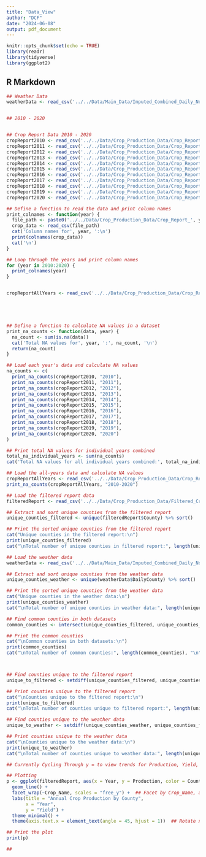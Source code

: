```yaml
---
title: "Data_View"
author: "DCF"
date: "2024-06-08"
output: pdf_document
---
```


```r
knitr::opts_chunk$set(echo = TRUE)
library(readr)
library(tidyverse)
library(ggplot2)
```

## R Markdown

```r
## Weather Data
weatherData <- read_csv('../../Data/Main_Data/Imputed_Combined_Daily_Normals.csv')


## 2010 - 2020


## Crop Report Data 2010 - 2020
cropReport2010 <- read_csv('../../Data/Crop_Production_Data/Crop_Report_2010.csv')
cropReport2011 <- read_csv('../../Data/Crop_Production_Data/Crop_Report_2011.csv')
cropReport2012 <- read_csv('../../Data/Crop_Production_Data/Crop_Report_2012.csv')
cropReport2013 <- read_csv('../../Data/Crop_Production_Data/Crop_Report_2013.csv')
cropReport2014 <- read_csv('../../Data/Crop_Production_Data/Crop_Report_2014.csv')
cropReport2015 <- read_csv('../../Data/Crop_Production_Data/Crop_Report_2015.csv')
cropReport2016 <- read_csv('../../Data/Crop_Production_Data/Crop_Report_2016.csv')
cropReport2017 <- read_csv('../../Data/Crop_Production_Data/Crop_Report_2017.csv')
cropReport2018 <- read_csv('../../Data/Crop_Production_Data/Crop_Report_2018.csv')
cropReport2019 <- read_csv('../../Data/Crop_Production_Data/Crop_Report_2019.csv')
cropReport2020 <- read_csv('../../Data/Crop_Production_Data/Crop_Report_2020.csv')

## Define a function to read the data and print column names
print_colnames <- function(year) {
  file_path <- paste0('../../Data/Crop_Production_Data/Crop_Report_', year, '.csv')
  crop_data <- read_csv(file_path)
  cat('Column names for', year, ':\n')
  print(colnames(crop_data))
  cat('\n')
}

## Loop through the years and print column names
for (year in 2010:2020) {
  print_colnames(year)
}


cropReportAllYears <- read_csv('../../Data/Crop_Production_Data/Crop_Report_2010_2020.csv')





## Define a function to calculate NA values in a dataset
print_na_counts <- function(data, year) {
  na_count <- sum(is.na(data))
  cat('Total NA values for', year, ':', na_count, '\n')
  return(na_count)
}

## Load each year's data and calculate NA values
na_counts <- c(
  print_na_counts(cropReport2010, "2010"),
  print_na_counts(cropReport2011, "2011"),
  print_na_counts(cropReport2012, "2012"),
  print_na_counts(cropReport2013, "2013"),
  print_na_counts(cropReport2014, "2014"),
  print_na_counts(cropReport2015, "2015"),
  print_na_counts(cropReport2016, "2016"),
  print_na_counts(cropReport2017, "2017"),
  print_na_counts(cropReport2018, "2018"),
  print_na_counts(cropReport2019, "2019"),
  print_na_counts(cropReport2020, "2020")
)

## Print total NA values for individual years combined
total_na_individual_years <- sum(na_counts)
cat('Total NA values for all individual years combined:', total_na_individual_years, '\n')

## Load the all-years data and calculate NA values
cropReportAllYears <- read_csv('../../Data/Crop_Production_Data/Crop_Report_2010_2020.csv')
print_na_counts(cropReportAllYears, "2010-2020")

```




```r
## Load the filtered report data
filteredReport <- read_csv('../../Data/Crop_Production_Data/Filtered_Crop_Report_2010_2020.csv')

## Extract and sort unique counties from the filtered report
unique_counties_filtered <- unique(filteredReport$County) %>% sort()

## Print the sorted unique counties from the filtered report
cat("Unique counties in the filtered report:\n")
print(unique_counties_filtered)
cat("\nTotal number of unique counties in filtered report:", length(unique_counties_filtered), "\n\n")

## Load the weather data
weatherData <- read_csv('../../Data/Main_Data/Imputed_Combined_Daily_Normals.csv')

## Extract and sort unique counties from the weather data
unique_counties_weather <- unique(weatherData$DailyCounty) %>% sort()

## Print the sorted unique counties from the weather data
cat("Unique counties in the weather data:\n")
print(unique_counties_weather)
cat("\nTotal number of unique counties in weather data:", length(unique_counties_weather), "\n")

## Find common counties in both datasets
common_counties <- intersect(unique_counties_filtered, unique_counties_weather)

## Print the common counties
cat("\nCommon counties in both datasets:\n")
print(common_counties)
cat("\nTotal number of common counties:", length(common_counties), "\n")



## Find counties unique to the filtered report
unique_to_filtered <- setdiff(unique_counties_filtered, unique_counties_weather)

## Print counties unique to the filtered report
cat("\nCounties unique to the filtered report:\n")
print(unique_to_filtered)
cat("\nTotal number of counties unique to filtered report:", length(unique_to_filtered), "\n")

## Find counties unique to the weather data
unique_to_weather <- setdiff(unique_counties_weather, unique_counties_filtered)

## Print counties unique to the weather data
cat("\nCounties unique to the weather data:\n")
print(unique_to_weather)
cat("\nTotal number of counties unique to weather data:", length(unique_to_weather), "\n")

```  


```r

## Currently Cycling Through y = to view trends for Production, Yield, Value

## Plotting
p <- ggplot(filteredReport, aes(x = Year, y = Production, color = County)) + 
  geom_line() + 
  facet_wrap(~Crop_Name, scales = "free_y") +  ## Facet by Crop_Name, allowing each plot to have its own y scale
  labs(title = "Annual Crop Production by County",
       x = "Year",
       y = "Yield") +
  theme_minimal() + 
  theme(axis.text.x = element_text(angle = 45, hjust = 1))  ## Rotate x-axis labels for better visibility

## Print the plot
print(p)

##
```   











